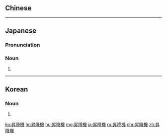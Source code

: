 {{also|升降機|升降机}}
==Chinese==
{{zh-see|升降機|v}}

----

==Japanese==
{{ja-kanjitab|しょう|こう|き|yomi=o}}

===Pronunciation===
{{ja-pron|しょうこうき|y=ko|acc=3}}

===Noun===
{{ja-noun|しょうこうき|hhira=しようかうき}}

# {{synonym of|lang=ja|エレベーター}}

{{C|ja|Mechanisms|sort=しょうこうき}}

----

==Korean==
{{ko-hanjatab}}

===Noun===
{{ko-noun|mr=sŭngganggi|y=sungkangki|hangeul=승강기}}

# {{hanja form of|승강기|[[lift]]; [[elevator]]}}

[[ko:昇降機]]
[[hr:昇降機]]
[[hu:昇降機]]
[[mg:昇降機]]
[[ja:昇降機]]
[[ru:昇降機]]
[[chr:昇降機]]
[[zh:昇降機]]
